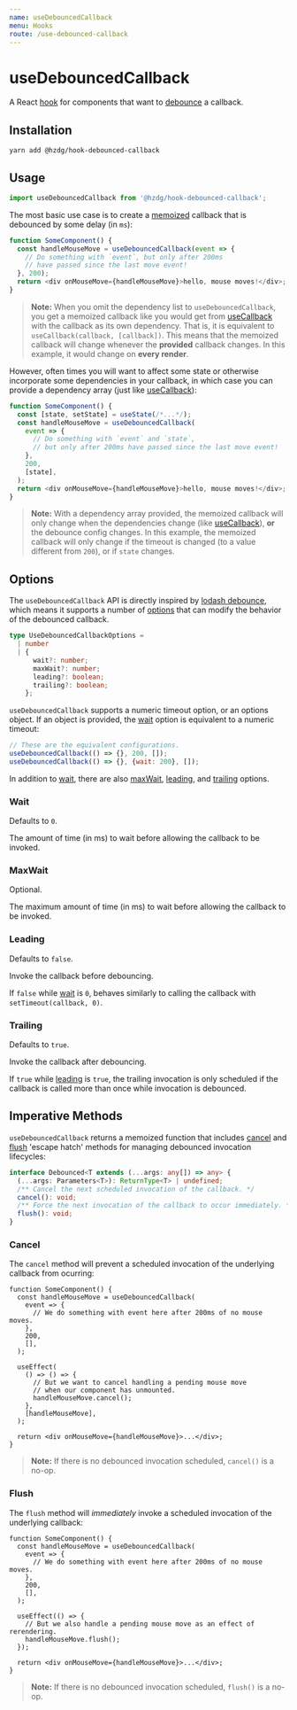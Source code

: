 ```yaml
---
name: useDebouncedCallback
menu: Hooks
route: /use-debounced-callback
---
```



# useDebouncedCallback

A React [hook] for components that want to [debounce] a callback.

<DebounceVisualizer />

## Installation

```shell
yarn add @hzdg/hook-debounced-callback
```

## Usage

```js
import useDebouncedCallback from '@hzdg/hook-debounced-callback';
```

The most basic use case is to create a [memoized] callback that
is debounced by some delay (in `ms`):

```js
function SomeComponent() {
  const handleMouseMove = useDebouncedCallback(event => {
    // Do something with `event`, but only after 200ms
    // have passed since the last move event!
  }, 200);
  return <div onMouseMove={handleMouseMove}>hello, mouse moves!</div>;
}
```

> **Note:** When you omit the dependency list to `useDebouncedCallback`,
> you get a memoized callback like you would get from [useCallback]
> with the callback as its own dependency.
> That is, it is equivalent to `useCallback(callback, [callback])`.
> This means that the memoized callback will change whenever the **provided**
> callback changes. In this example, it would change on **every render**.

However, often times you will want to affect some state or otherwise
incorporate some dependencies in your callback, in which case you can
provide a dependency array (just like [useCallback]):

```js
function SomeComponent() {
  const [state, setState] = useState(/*...*/);
  const handleMouseMove = useDebouncedCallback(
    event => {
      // Do something with `event` and `state`,
      // but only after 200ms have passed since the last move event!
    },
    200,
    [state],
  );
  return <div onMouseMove={handleMouseMove}>hello, mouse moves!</div>;
}
```

> **Note:** With a dependency array provided, the memoized callback will
> only change when the dependencies change (like [useCallback]), **or**
> the debounce config changes. In this example, the memoized callback
> will only change if the timeout is changed (to a value different from `200`),
> or if `state` changes.

## Options

The `useDebouncedCallback` API is directly inspired by [lodash debounce],
which means it supports a number of [options] that can modify the behavior
of the debounced callback.

```ts
type UseDebouncedCallbackOptions =
  | number
  | {
      wait?: number;
      maxWait?: number;
      leading?: boolean;
      trailing?: boolean;
    };
```

`useDebouncedCallback` supports a numeric timeout option, or an options object.
If an object is provided, the [wait] option is equivalent to a numeric timeout:

```js
// These are the equivalent configurations.
useDebouncedCallback(() => {}, 200, []);
useDebouncedCallback(() => {}, {wait: 200}, []);
```

In addition to [wait], there are also [maxWait], [leading],
and [trailing] options.

### Wait

Defaults to `0`.

The amount of time (in ms) to wait
before allowing the callback to be invoked.

### MaxWait

Optional.

The maximum amount of time (in ms) to wait
before allowing the callback to be invoked.

### Leading

Defaults to `false`.

Invoke the callback before debouncing.

If `false` while [wait] is `0`, behaves similarly
to calling the callback with `setTimeout(callback, 0)`.

### Trailing

Defaults to `true`.

Invoke the callback after debouncing.

If `true` while [leading] is `true`, the trailing invocation
is only scheduled if the callback is called more than once
while invocation is debounced.

## Imperative Methods

`useDebouncedCallback` returns a memoized function that includes [cancel] and
[flush] 'escape hatch' methods for managing debounced invocation lifecycles:

```ts
interface Debounced<T extends (...args: any[]) => any> {
  (...args: Parameters<T>): ReturnType<T> | undefined;
  /** Cancel the next scheduled invocation of the callback. */
  cancel(): void;
  /** Force the next invocation of the callback to occur immediately. */
  flush(): void;
}
```

### Cancel

The `cancel` method will prevent a scheduled invocation of the
underlying callback from ocurring:

```tsx
function SomeComponent() {
  const handleMouseMove = useDebouncedCallback(
    event => {
      // We do something with event here after 200ms of no mouse moves.
    },
    200,
    [],
  );

  useEffect(
    () => () => {
      // But we want to cancel handling a pending mouse move
      // when our component has unmounted.
      handleMouseMove.cancel();
    },
    [handleMouseMove],
  );

  return <div onMouseMove={handleMouseMove}>...</div>;
}
```

> **Note:** If there is no debounced invocation scheduled, `cancel()` is a no-op.

### Flush

The `flush` method will _immediately_ invoke a scheduled invocation of
the underlying callback:

```tsx
function SomeComponent() {
  const handleMouseMove = useDebouncedCallback(
    event => {
      // We do something with event here after 200ms of no mouse moves.
    },
    200,
    [],
  );

  useEffect(() => {
    // But we also handle a pending mouse move as an effect of rerendering.
    handleMouseMove.flush();
  });

  return <div onMouseMove={handleMouseMove}>...</div>;
}
```

> **Note:** If there is no debounced invocation scheduled, `flush()` is a no-op.

[hook]: https://reactjs.org/docs/hooks-overview.html
[memoized]: https://en.wikipedia.org/wiki/Memoization
[usecallback]: https://reactjs.org/docs/hooks-reference.html#usecallback
[debounce]: https://css-tricks.com/debouncing-throttling-explained-examples/#article-header-id-0
[lodash debounce]: https://lodash.com/docs/4.17.15#debounce
[options]: #options
[wait]: #wait
[maxwait]: #maxwait
[leading]: #leading
[trailing]: #trailing
[cancel]: #cancel
[flush]: #flush
